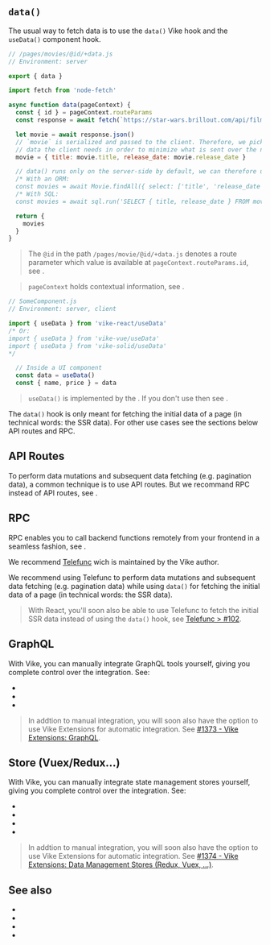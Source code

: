 

## `data()`

The usual way to fetch data is to use the <Link href="/data">`data()`</Link> Vike hook and the <Link href="/useData">`useData()`</Link> component hook.

```js
// /pages/movies/@id/+data.js
// Environment: server

export { data }

import fetch from 'node-fetch'

async function data(pageContext) {
  const { id } = pageContext.routeParams
  const response = await fetch(`https://star-wars.brillout.com/api/films/${id}.json`)

  let movie = await response.json()
  // `movie` is serialized and passed to the client. Therefore, we pick only the
  // data the client needs in order to minimize what is sent over the network.
  movie = { title: movie.title, release_date: movie.release_date }

  // data() runs only on the server-side by default, we can therefore use ORM/SQL queries.
  /* With an ORM:
  const movies = await Movie.findAll({ select: ['title', 'release_date'] }) */
  /* With SQL:
  const movies = await sql.run('SELECT { title, release_date } FROM movies;') */

  return {
    movies
  }
}
```

> The `@id` in the path `/pages/movie/@id/+data.js` denotes a route parameter which value is available at `pageContext.routeParams.id`, see <Link href="/routing" />.

> `pageContext` holds contextual information, see <Link href="/data#pagecontext" doNotInferSectionTitle/>.

```js
// SomeComponent.js
// Environment: server, client

import { useData } from 'vike-react/useData'
/* Or:
import { useData } from 'vike-vue/useData'
import { useData } from 'vike-solid/useData'
*/

  // Inside a UI component
  const data = useData()
  const { name, price } = data
```

> `useData()` is implemented by the <UiFrameworkVikeExtension />. If you don't use <UiFrameworkVikeExtensionNames /> then see <Link href="/useData#without-vike-react-vue-solid" doNotInferSectionTitle />.

The `data()` hook is only meant for fetching the initial data of a page (in technical words: the SSR data). For other use cases see the sections below <Link href="#api-routes">API routes</Link> and <Link href="#rpc">RPC</Link>.


## API Routes

To perform data mutations and subsequent data fetching (e.g. pagination data), a common technique is to use API routes. But we recommand RPC instead of API routes, see <Link href="/api-routes" />.


## RPC

RPC enables you to call backend functions remotely from your frontend in a seamless fashion, see <Link href="/RPC" />.

We recommend [Telefunc](https://telefunc.com) wich is maintained by the Vike author.

We recommend using Telefunc to perform data mutations and subsequent data fetching (e.g. pagination data) while using `data()` for fetching the initial data of a page (in technical words: the SSR data).

> With React, you'll soon also be able to use Telefunc to fetch the initial SSR data instead of using the `data()` hook, see [Telefunc > #102](https://github.com/brillout/telefunc/issues/102).


## GraphQL

With Vike, you can manually integrate GraphQL tools yourself, giving you complete control over the integration. See:

- <Link href="/apollo-graphql" />
- <Link href="/relay" />
- <Link href="/urql" />

> In addtion to manual integration, you will soon also have the option to use Vike Extensions for automatic integration. See [#1373 - Vike Extensions: GraphQL](https://github.com/vikejs/vike/issues/1373).


## Store (Vuex/Redux...)

With Vike, you can manually integrate state management stores yourself, giving you complete control over the integration. See:

- <Link href="/redux" />
- <Link href="/vuex" />
- <Link href="/pinia" />
- <Link href="/pullstate" />

> In addtion to manual integration, you will soon also have the option to use Vike Extensions for automatic integration. See [#1374 - Vike Extensions: Data Management Stores (Redux, Vuex, ...)](https://github.com/vikejs/vike/issues/1374).


## See also

- <Link href="/data" />
- <Link href="/useData" />
- <Link href="/api-routes" />
- <Link href="/RPC" />
